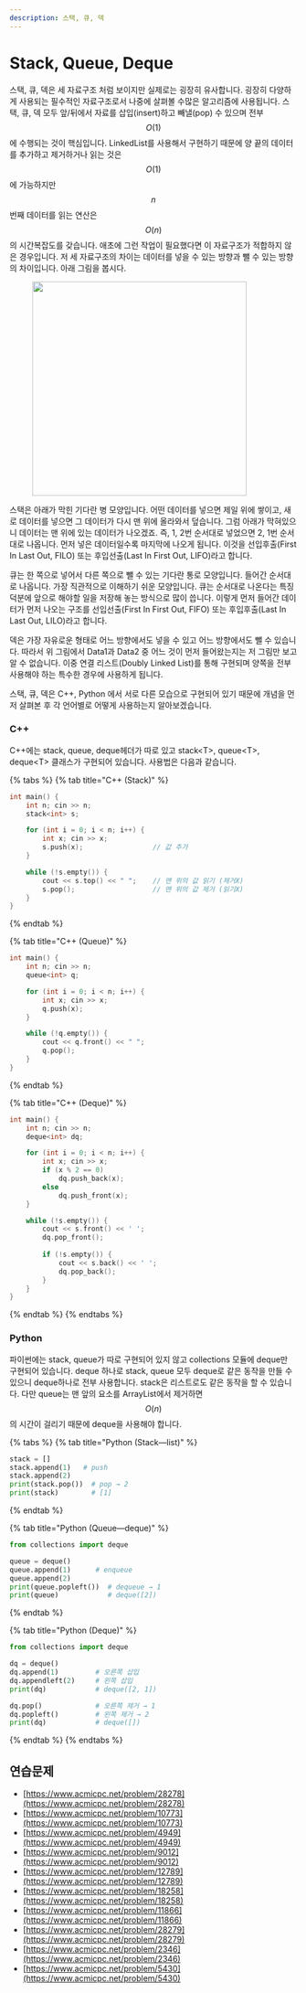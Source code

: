 ```yaml
---
description: 스택, 큐, 덱
---
```


# Stack, Queue, Deque

스택, 큐, 덱은 세 자료구조 처럼 보이지만 실제로는 굉장히 유사합니다. 굉장히 다양하게 사용되는 필수적인 자료구조로서 나중에 살펴볼 수많은 알고리즘에 사용됩니다. 스택, 큐, 덱 모두 앞/뒤에서 자료를 삽입(insert)하고 빼낼(pop) 수 있으며 전부 $$O(1)$$에 수행되는 것이 핵심입니다. LinkedList를 사용해서 구현하기 때문에 양 끝의 데이터를 추가하고 제거하거나 읽는 것은 $$O(1)$$에 가능하지만 $$n$$번째 데이터를 읽는 연산은 $$O(n)$$의 시간복잡도를 갖습니다. 애초에 그런 작업이 필요했다면 이 자료구조가 적합하지 않은 경우입니다. 저 세 자료구조의 차이는 데이터를 넣을 수 있는 방향과 뺄 수 있는 방향의 차이입니다. 아래 그림을 봅시다.

<figure><img src=".gitbook/assets/image.png" alt="" width="375"><figcaption></figcaption></figure>

스택은 아래가 막힌 기다란 병 모양입니다. 어떤 데이터를 넣으면 제일 위에 쌓이고, 새로 데이터를 넣으면 그 데이터가 다시 맨 위에 올라와서 덮습니다. 그럼 아래가 막혀있으니 데이터는 맨 위에 있는 데이터가 나오겠죠. 즉, 1, 2번 순서대로 넣었으면 2, 1번 순서대로 나옵니다. 먼저 넣은 데이터일수록 마지막에 나오게 됩니다. 이것을 선입후출(First In Last Out, FILO) 또는 후입선출(Last In First Out, LIFO)라고 합니다.

큐는 한 쪽으로 넣어서 다른 쪽으로 뺄 수 있는 기다란 통로 모양입니다. 들어간 순서대로 나옵니다. 가장 직관적으로 이해하기 쉬운 모양입니다. 큐는 순서대로 나온다는 특징 덕분에 앞으로 해야할 일을 저장해 놓는 방식으로 많이 씁니다. 이렇게 먼저 들어간 데이터가 먼저 나오는 구조를 선입선출(First In First Out, FIFO) 또는 후입후출(Last In Last Out, LILO)라고 합니다.

덱은 가장 자유로운 형태로 어느 방향에서도 넣을 수 있고 어느 방향에서도 뺄 수 있습니다. 따라서 위 그림에서 Data1과 Data2 중 어느 것이 먼저 들어왔는지는 저 그림만 보고 알 수 없습니다. 이중 연결 리스트(Doubly Linked List)를 통해 구현되며 양쪽을 전부 사용해야 하는 특수한 경우에 사용하게 됩니다.

스택, 큐, 덱은 C++, Python 에서 서로 다른 모습으로 구현되어 있기 때문에 개념을 먼저 살펴본 후 각 언어별로 어떻게 사용하는지 알아보겠습니다.

### C++

C++에는 stack, queue, deque헤더가 따로 있고 stack\<T>, queue\<T>, deque\<T> 클래스가 구현되어 있습니다. 사용법은 다음과 같습니다.

{% tabs %}
{% tab title="C++ (Stack)" %}
```cpp
int main() {
    int n; cin >> n;
    stack<int> s;

    for (int i = 0; i < n; i++) {
        int x; cin >> x;
        s.push(x);                 // 값 추가
    }

    while (!s.empty()) {
        cout << s.top() << " ";    // 맨 위의 값 읽기 (제거X)
        s.pop();                   // 맨 위의 값 제거 (읽기X)
    }
}
```
{% endtab %}

{% tab title="C++ (Queue)" %}
```cpp
int main() {
    int n; cin >> n;
    queue<int> q;

    for (int i = 0; i < n; i++) {
        int x; cin >> x;
        q.push(x);
    }

    while (!q.empty()) {
        cout << q.front() << " ";
        q.pop();
    }
}
```
{% endtab %}

{% tab title="C++ (Deque)" %}
```cpp
int main() {
    int n; cin >> n;
    deque<int> dq;

    for (int i = 0; i < n; i++) {
        int x; cin >> x;
        if (x % 2 == 0)
            dq.push_back(x);
        else
            dq.push_front(x);
    }

    while (!s.empty()) {
        cout << s.front() << ' ';
        dq.pop_front();
        
        if (!s.empty()) {
            cout << s.back() << ' ';
            dq.pop_back();
        }
    }
}
```
{% endtab %}
{% endtabs %}



### Python

파이썬에는 stack, queue가 따로 구현되어 있지 않고 collections 모듈에 deque만 구현되어 있습니다. deque 하나로 stack, queue 모두 deque로 같은 동작을 만들 수 있으니 deque하나로 전부 사용합니다. stack은 리스트로도 같은 동작을 할 수 있습니다. 다만 queue는 맨 앞의 요소를 ArrayList에서 제거하면 $$O(n)$$의 시간이 걸리기 때문에 deque을 사용해야 합니다.

{% tabs %}
{% tab title="Python (Stack—list)" %}
```python
stack = []
stack.append(1)   # push
stack.append(2)
print(stack.pop())  # pop → 2
print(stack)        # [1]
```
{% endtab %}

{% tab title="Python (Queue—deque)" %}
```python
from collections import deque

queue = deque()
queue.append(1)      # enqueue
queue.append(2)
print(queue.popleft())  # dequeue → 1
print(queue)            # deque([2])
```
{% endtab %}

{% tab title="Python (Deque)" %}
```python
from collections import deque

dq = deque()
dq.append(1)         # 오른쪽 삽입
dq.appendleft(2)     # 왼쪽 삽입
print(dq)            # deque([2, 1])

dq.pop()             # 오른쪽 제거 → 1
dq.popleft()         # 왼쪽 제거 → 2
print(dq)            # deque([])
```
{% endtab %}
{% endtabs %}



## 연습문제

* [https://www.acmicpc.net/problem/28278](https://www.acmicpc.net/problem/28278)
* [https://www.acmicpc.net/problem/10773](https://www.acmicpc.net/problem/10773)
* [https://www.acmicpc.net/problem/4949](https://www.acmicpc.net/problem/4949)
* [https://www.acmicpc.net/problem/9012](https://www.acmicpc.net/problem/9012)
* [https://www.acmicpc.net/problem/12789](https://www.acmicpc.net/problem/12789)
* [https://www.acmicpc.net/problem/18258](https://www.acmicpc.net/problem/18258)
* [https://www.acmicpc.net/problem/11866](https://www.acmicpc.net/problem/11866)
* [https://www.acmicpc.net/problem/28279](https://www.acmicpc.net/problem/28279)
* [https://www.acmicpc.net/problem/2346](https://www.acmicpc.net/problem/2346)
* [https://www.acmicpc.net/problem/5430](https://www.acmicpc.net/problem/5430)
